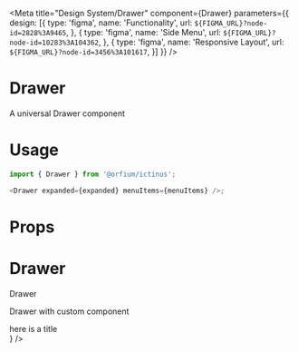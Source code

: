 
<Meta title="Design System/Drawer" component={Drawer} parameters={{
  design: [{
    type: 'figma',
    name: 'Functionality',
    url: `${FIGMA_URL}?node-id=2828%3A9465`,
  }, {
    type: 'figma',
    name: 'Side Menu',
    url: `${FIGMA_URL}?node-id=10283%3A104362`,
  }, {
    type: 'figma',
    name: 'Responsive Layout',
    url: `${FIGMA_URL}?node-id=3456%3A101617`,
  }]
}} />

# Drawer

A universal Drawer component

# Usage

```js
import { Drawer } from '@orfium/ictinus';

<Drawer expanded={expanded} menuItems={menuItems} />;
```

# Props

<Props of={Drawer} />

# Drawer

Drawer

<Preview>
  <Story name="Drawer">
    <div>
      <DrawerShowcase />
    </div>
  </Story>
</Preview>

Drawer with custom component

<Preview>
  <Story name="Drawer with custom component">
    <div>
      <DrawerShowcase renderHeader={() => <div style={{background: 'yellow', padding: '20px'}}>here is a title</div>} />
    </div>
  </Story>
</Preview>
